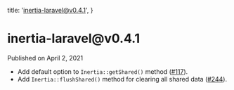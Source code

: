 
  title: 'inertia-laravel@v0.4.1',
}

<h1>inertia-laravel@v0.4.1</h1>

<div className="-mt-8 mb-12 text-base font-medium text-gray-600">Published on April 2, 2021</div>

- Add default option to `Inertia::getShared()` method ([#117](https://github.com/inertiajs/inertia-laravel/pull/117)).
- Add `Inertia::flushShared()` method for clearing all shared data ([#244](https://github.com/inertiajs/inertia-laravel/pull/244)).
